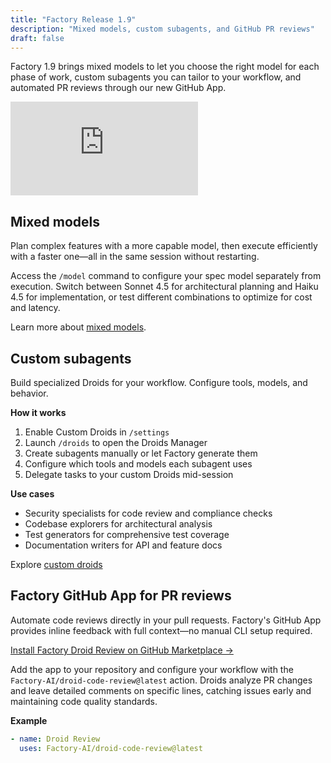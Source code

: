 ```yaml
---
title: "Factory Release 1.9"
description: "Mixed models, custom subagents, and GitHub PR reviews"
draft: false
---
```


Factory 1.9 brings mixed models to let you choose the right model for each phase of work, custom subagents you can tailor to your workflow, and automated PR reviews through our new GitHub App.

<iframe
  className="w-full aspect-video rounded-xl"
  src="https://www.youtube.com/embed/G1mN425ZKZQ"
  title="Factory 1.9 Release"
  frameBorder="0"
  allow="accelerometer; autoplay; clipboard-write; encrypted-media; gyroscope; picture-in-picture"
  allowFullScreen
></iframe>

## Mixed models

Plan complex features with a more capable model, then execute efficiently with a faster one—all in the same session without restarting.

Access the `/model` command to configure your spec model separately from execution. Switch between Sonnet 4.5 for architectural planning and Haiku 4.5 for implementation, or test different combinations to optimize for cost and latency.

<Note>Learn more about [mixed models](/cli/configuration/mixed-models).</Note>

## Custom subagents

Build specialized Droids for your workflow. Configure tools, models, and behavior.

**How it works**

1. Enable Custom Droids in `/settings`
2. Launch `/droids` to open the Droids Manager
3. Create subagents manually or let Factory generate them
4. Configure which tools and models each subagent uses
5. Delegate tasks to your custom Droids mid-session

**Use cases**

- Security specialists for code review and compliance checks
- Codebase explorers for architectural analysis
- Test generators for comprehensive test coverage
- Documentation writers for API and feature docs

<Note>Explore [custom droids](/cli/configuration/custom-droids)</Note>

## Factory GitHub App for PR reviews

Automate code reviews directly in your pull requests. Factory's GitHub App provides inline feedback with full context—no manual CLI setup required.

[Install Factory Droid Review on GitHub Marketplace →](https://github.com/marketplace/actions/factory-droid-review)

Add the app to your repository and configure your workflow with the `Factory-AI/droid-code-review@latest` action. Droids analyze PR changes and leave detailed comments on specific lines, catching issues early and maintaining code quality standards.

**Example**

```yaml
- name: Droid Review
  uses: Factory-AI/droid-code-review@latest
```
